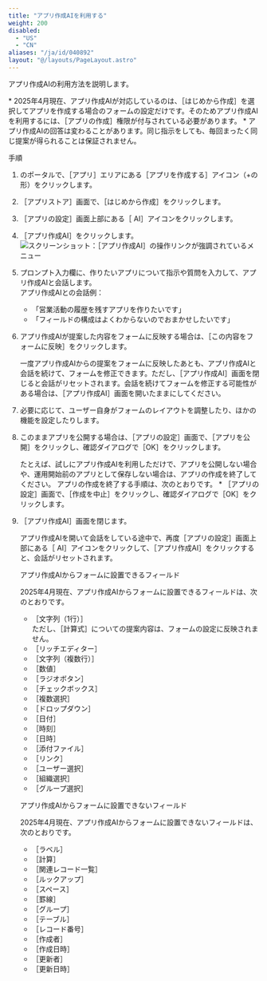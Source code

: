 ```yaml
---
title: "アプリ作成AIを利用する"
weight: 200
disabled:
  - "US"
  - "CN"
aliases: "/ja/id/040892"
layout: "@/layouts/PageLayout.astro"
---
```



アプリ作成AIの利用方法を説明します。

<Warning>
  * 2025年4月現在、アプリ作成AIが対応しているのは、［はじめから作成］を選択してアプリを作成する場合のフォームの設定だけです。そのためアプリ作成AIを利用するには、［アプリの作成］権限が付与されている必要があります。
  * アプリ作成AIの回答は変わることがあります。同じ指示をしても、毎回まったく同じ提案が得られることは保証されません。
</Warning>

<Heading level={2} id="enhance_usage_start_app_creation_10">手順</Heading>

1. <Kintone />のポータルで、［アプリ］エリアにある［アプリを作成する］アイコン（+の形）をクリックします。

1. ［<Kintone />アプリストア］画面で、［はじめから作成］をクリックします。

1. ［アプリの設定］画面上部にある［<Kintone /> AI］アイコンをクリックします。

1. ［アプリ作成AI］をクリックします。
   <Img src="/k/kintone/img-ja/open_app_creation_01.png" alt="スクリーンショット：［アプリ作成AI］の操作リンクが強調されているメニュー" />

1. プロンプト入力欄に、作りたいアプリについて指示や質問を入力して、アプリ作成AIと会話します。  
   アプリ作成AIとの会話例：

   * 「営業活動の履歴を残すアプリを作りたいです」
   * 「フィールドの構成はよくわからないのでおまかせしたいです」

1. アプリ作成AIが提案した内容をフォームに反映する場合は、［この内容をフォームに反映］をクリックします。

   <Hint>一度アプリ作成AIからの提案をフォームに反映したあとも、アプリ作成AIと会話を続けて、フォームを修正できます。ただし、［アプリ作成AI］画面を閉じると会話がリセットされます。会話を続けてフォームを修正する可能性がある場合は、［アプリ作成AI］画面を開いたままにしてください。</Hint>

1. 必要に応じて、ユーザー自身がフォームのレイアウトを調整したり、ほかの機能を設定したりします。

1. このままアプリを公開する場合は、［アプリの設定］画面で、［アプリを公開］をクリックし、確認ダイアログで［OK］をクリックします。

   <Hint>
   たとえば、試しにアプリ作成AIを利用しただけで、アプリを公開しない場合や、運用開始前のアプリとして保存しない場合は、アプリの作成を終了してください。  
      アプリの作成を終了する手順は、次のとおりです。  
      * ［アプリの設定］画面で、［作成を中止］をクリックし、確認ダイアログで［OK］をクリックします。
   </Hint>

1. ［アプリ作成AI］画面を閉じます。

   <Note>アプリ作成AIを開いて会話をしている途中で、再度［アプリの設定］画面上部にある［<Kintone /> AI］アイコンをクリックして、［アプリ作成AI］をクリックすると、会話がリセットされます。</Note>

   <Heading level={3} id="enhance_usage_start_app_creation_20">アプリ作成AIからフォームに設置できるフィールド</Heading>

   2025年4月現在、アプリ作成AIからフォームに設置できるフィールドは、次のとおりです。

   * ［文字列（1行）］  
   ただし、［計算式］についての提案内容は、フォームの設定に反映されません。
   * ［リッチエディター］
   * ［文字列（複数行）］
   * ［数値］
   * ［ラジオボタン］
   * ［チェックボックス］
   * ［複数選択］
   * ［ドロップダウン］
   * ［日付］
   * ［時刻］
   * ［日時］
   * ［添付ファイル］
   * ［リンク］
   * ［ユーザー選択］
   * ［組織選択］
   * ［グループ選択］

   <Heading level={3} id="enhance_usage_start_app_creation_30">アプリ作成AIからフォームに設置できないフィールド</Heading>

   2025年4月現在、アプリ作成AIからフォームに設置できないフィールドは、次のとおりです。

   * ［ラベル］
   * ［計算］
   * ［関連レコード一覧］
   * ［ルックアップ］
   * ［スペース］
   * ［罫線］
   * ［グループ］
   * ［テーブル］
   * ［レコード番号］
   * ［作成者］
   * ［作成日時］
   * ［更新者］
   * ［更新日時］
